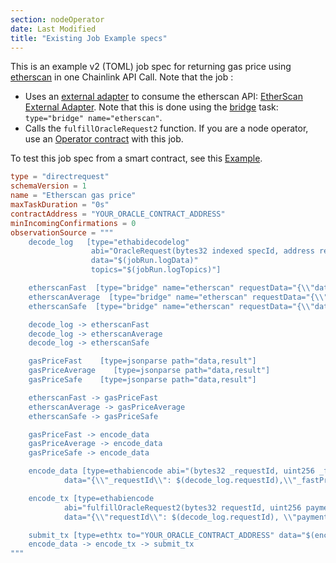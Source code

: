 ```yaml
---
section: nodeOperator
date: Last Modified
title: "Existing Job Example specs"
---
```


This is an example v2 (TOML) job spec for returning gas price using [etherscan](https://docs.etherscan.io/api-endpoints/gas-tracker#get-gas-oracle) in one Chainlink API Call. Note that the job :

- Uses an [external adapter](/chainlink-nodes/external-adapters/external-adapters) to consume the etherscan API: [EtherScan External Adapter](https://github.com/smartcontractkit/external-adapters-js/tree/develop/packages/sources/etherscan). Note that this is done using the [bridge](/chainlink-nodes/oracle-jobs/all-tasks/#bridge-task) task: `type="bridge" name="etherscan"`.
- Calls the `fulfillOracleRequest2` function. If you are a node operator, use an [Operator contract](https://github.com/smartcontractkit/chainlink/blob/develop/contracts/src/v0.8/operatorforwarder/dev/Operator.sol) with this job.

To test this job spec from a smart contract, see this [Example](/any-api/get-request/examples/existing-job-request).

```toml
type = "directrequest"
schemaVersion = 1
name = "Etherscan gas price"
maxTaskDuration = "0s"
contractAddress = "YOUR_ORACLE_CONTRACT_ADDRESS"
minIncomingConfirmations = 0
observationSource = """
    decode_log   [type="ethabidecodelog"
                  abi="OracleRequest(bytes32 indexed specId, address requester, bytes32 requestId, uint256 payment, address callbackAddr, bytes4 callbackFunctionId, uint256 cancelExpiration, uint256 dataVersion, bytes data)"
                  data="$(jobRun.logData)"
                  topics="$(jobRun.logTopics)"]

    etherscanFast  [type="bridge" name="etherscan" requestData="{\\"data\\": {\\"endpoint\\": \\"gasprice\\",  \\"speed\\":\\"fast\\" }}"]
    etherscanAverage  [type="bridge" name="etherscan" requestData="{\\"data\\": {\\"endpoint\\": \\"gasprice\\",  \\"speed\\":\\"medium\\" }}"]
    etherscanSafe  [type="bridge" name="etherscan" requestData="{\\"data\\": {\\"endpoint\\": \\"gasprice\\",  \\"speed\\":\\"safe\\" }}"]

    decode_log -> etherscanFast
    decode_log -> etherscanAverage
    decode_log -> etherscanSafe

    gasPriceFast    [type=jsonparse path="data,result"]
    gasPriceAverage    [type=jsonparse path="data,result"]
    gasPriceSafe    [type=jsonparse path="data,result"]

    etherscanFast -> gasPriceFast
    etherscanAverage -> gasPriceAverage
    etherscanSafe -> gasPriceSafe

    gasPriceFast -> encode_data
    gasPriceAverage -> encode_data
    gasPriceSafe -> encode_data

    encode_data [type=ethabiencode abi="(bytes32 _requestId, uint256 _fastPrice, uint256 _averagePrice, uint256 _safePrice)"
            data="{\\"_requestId\\": $(decode_log.requestId),\\"_fastPrice\\": $(gasPriceFast),\\"_averagePrice\\": $(gasPriceAverage),\\"_safePrice\\": $(gasPriceSafe)}"]

    encode_tx [type=ethabiencode
            abi="fulfillOracleRequest2(bytes32 requestId, uint256 payment, address callbackAddress, bytes4 callbackFunctionId, uint256 expiration, bytes calldata data)"
            data="{\\"requestId\\": $(decode_log.requestId), \\"payment\\": $(decode_log.payment), \\"callbackAddress\\": $(decode_log.callbackAddr), \\"callbackFunctionId\\": $(decode_log.callbackFunctionId), \\"expiration\\": $(decode_log.cancelExpiration), \\"data\\": $(encode_data)}"]

    submit_tx [type=ethtx to="YOUR_ORACLE_CONTRACT_ADDRESS" data="$(encode_tx)"]
    encode_data -> encode_tx -> submit_tx
"""

```
